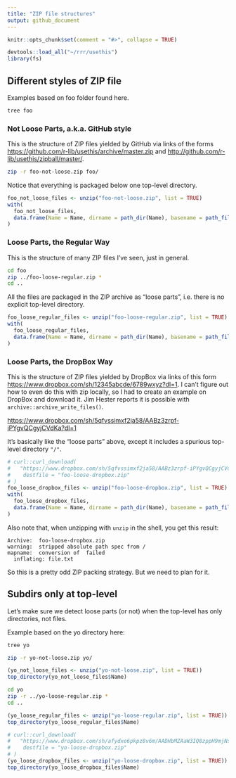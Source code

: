 ```yaml
---
title: "ZIP file structures"
output: github_document
---
```


```r
knitr::opts_chunk$set(comment = "#>", collapse = TRUE)
```

```r
devtools::load_all("~/rrr/usethis")
library(fs)
```

## Different styles of ZIP file

Examples based on foo folder found here.

```bash
tree foo
```

### Not Loose Parts, a.k.a. GitHub style

This is the structure of ZIP files yielded by GitHub via links of the forms <https://github.com/r-lib/usethis/archive/master.zip> and <http://github.com/r-lib/usethis/zipball/master/>.

```bash
zip -r foo-not-loose.zip foo/
```

Notice that everything is packaged below one top-level directory.

```r
foo_not_loose_files <- unzip("foo-not-loose.zip", list = TRUE)
with(
  foo_not_loose_files,
  data.frame(Name = Name, dirname = path_dir(Name), basename = path_file(Name))
)
```

### Loose Parts, the Regular Way

This is the structure of many ZIP files I've seen, just in general.

```bash
cd foo
zip ../foo-loose-regular.zip *
cd ..
```

All the files are packaged in the ZIP archive as "loose parts", i.e. there is no explicit top-level directory.

```r
foo_loose_regular_files <- unzip("foo-loose-regular.zip", list = TRUE)
with(
  foo_loose_regular_files,
  data.frame(Name = Name, dirname = path_dir(Name), basename = path_file(Name))
)
```

### Loose Parts, the DropBox Way

This is the structure of ZIP files yielded by DropBox via links of this form <https://www.dropbox.com/sh/12345abcde/6789wxyz?dl=1>. I can't figure out how to even do this with zip locally, so I had to create an example on DropBox and download it. Jim Hester reports it is possible with `archive::archive_write_files()`.

<https://www.dropbox.com/sh/5qfvssimxf2ja58/AABz3zrpf-iPYgvQCgyjCVdKa?dl=1>

It's basically like the "loose parts" above, except it includes a spurious top-level directory `"/"`.

```r
# curl::curl_download(
#   "https://www.dropbox.com/sh/5qfvssimxf2ja58/AABz3zrpf-iPYgvQCgyjCVdKa?dl=1",
#    destfile = "foo-loose-dropbox.zip"
# )
foo_loose_dropbox_files <- unzip("foo-loose-dropbox.zip", list = TRUE)
with(
  foo_loose_dropbox_files,
  data.frame(Name = Name, dirname = path_dir(Name), basename = path_file(Name))
)
```

Also note that, when unzipping with `unzip` in the shell, you get this result:

```
Archive:  foo-loose-dropbox.zip
warning:  stripped absolute path spec from /
mapname:  conversion of  failed
  inflating: file.txt
```

So this is a pretty odd ZIP packing strategy. But we need to plan for it.

## Subdirs only at top-level

Let's make sure we detect loose parts (or not) when the top-level has only directories, not files.

Example based on the yo directory here:

```bash
tree yo
```

```bash
zip -r yo-not-loose.zip yo/
```

```r
(yo_not_loose_files <- unzip("yo-not-loose.zip", list = TRUE))
top_directory(yo_not_loose_files$Name)
```

```bash
cd yo
zip -r ../yo-loose-regular.zip *
cd ..
```

```r
(yo_loose_regular_files <- unzip("yo-loose-regular.zip", list = TRUE))
top_directory(yo_loose_regular_files$Name)
```

```r
# curl::curl_download(
#   "https://www.dropbox.com/sh/afydxe6pkpz8v6m/AADHbMZAaW3IQ8zppH9mjNsga?dl=1",
#    destfile = "yo-loose-dropbox.zip"
# )
(yo_loose_dropbox_files <- unzip("yo-loose-dropbox.zip", list = TRUE))
top_directory(yo_loose_dropbox_files$Name)
```
